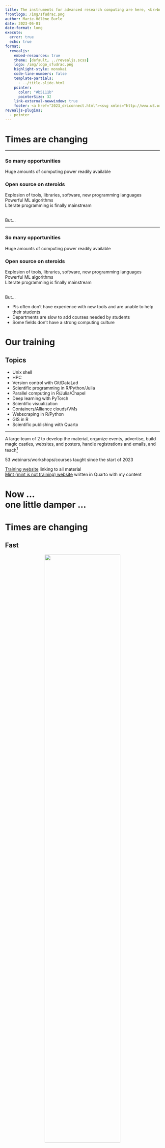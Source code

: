 ```yaml
---
title: The instruments for advanced research computing are here, <br>but are researchers ready?
frontlogo: /img/sfudrac.png
author: Marie-Hélène Burle
date: 2023-06-01
date-format: long
execute:
  error: true
  echo: true
format:
  revealjs:
    embed-resources: true
    theme: [default, ../revealjs.scss]
    logo: /img/logo_sfudrac.png
    highlight-style: monokai
    code-line-numbers: false
    template-partials:
      - ../title-slide.html
    pointer:
      color: "#b5111b"
      pointerSize: 32
    link-external-newwindow: true
    footer: <a href="2023_driconnect.html"><svg xmlns="http://www.w3.org/2000/svg" width="16" height="16" fill="rgb(153, 153, 153)" class="bi bi-arrow-90deg-up" viewBox="0 0 16 16"><path fill-rule="evenodd" d="M4.854 1.146a.5.5 0 0 0-.708 0l-4 4a.5.5 0 1 0 .708.708L4 2.707V12.5A2.5 2.5 0 0 0 6.5 15h8a.5.5 0 0 0 0-1h-8A1.5 1.5 0 0 1 5 12.5V2.707l3.146 3.147a.5.5 0 1 0 .708-.708l-4-4z"/></svg>&nbsp;Back to talk page</a>
revealjs-plugins:
  - pointer
---
```


# Times are changing

---

### So many opportunities

Huge amounts of computing power readily available

### Open source on steroids

Explosion of tools, libraries, software, new programming languages \
Powerful ML algorithms \
Literate programming is finally mainstream

<br>
But...

---

### So many opportunities

Huge amounts of computing power readily available

### Open source on steroids

Explosion of tools, libraries, software, new programming languages \
Powerful ML algorithms \
Literate programming is finally mainstream

<br>
But...

- PIs often don't have experience with new tools and are unable to help their students\
- Departments are slow to add courses needed by students \
- Some fields don't have a strong computing culture

# Our training

## Topics

- Unix shell
- HPC
- Version control with Git/DataLad
- Scientific programming in R/Python/Julia
- Parallel computing in R/Julia/Chapel
- Deep learning with PyTorch
- Scientific visualization
- Containers/Alliance clouds/VMs
- Webscraping in R/Python
- GIS in R
- Scientific publishing with Quarto

---

A large team of 2 to develop the material, organize events, advertise, build magic castles, websites, and posters, handle registrations and emails, and teach[^1]

[^1]: Megan and James are very supportive

53 webinars/workshops/courses taught since the start of 2023

[Training website](https://training.westdri.ca/) linking to all material \
<a href="https://mint.westdri.ca/" target="_blank">Mint (mint is not training) website</a> written in Quarto with my content

# Now ... <br>one little damper ...<br>

# Times are changing

## Fast

<center>![](img/2023_driconnect.jpg){width="70%"}</center>
